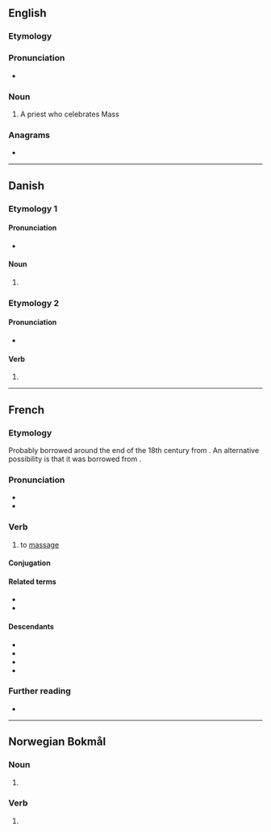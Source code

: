 {{also|Masser}}
==English==

===Etymology===
{{suffix|en|mass|er}}

===Pronunciation===
* {{rhymes|en|æsə(ɹ)|s=2}}

===Noun===
{{en-noun}}

# {{lb|en|obsolete}} A priest who celebrates Mass

===Anagrams===
* {{anagrams|en|a=aemrss|MASERs|Ramses|marses|masers|smears}}

----

==Danish==

===Etymology 1===
{{nonlemma}}

====Pronunciation====
* {{IPA|da|/masər/|[ˈmasɐ]}}

====Noun====
{{head|da|noun form|g=c}}

# {{inflection of|da|masse||indef|p|nocat=1}}

===Etymology 2===
{{nonlemma}}

====Pronunciation====
* {{IPA|da|/maseːˀr/|[maˈseɐ̯ˀ]}}

====Verb====
{{head|da|verb form|head=masser (massér)}}

# {{inflection of|da|massere||imp|nocat=1}}

----

==French==

===Etymology===
Probably borrowed around the end of the 18th century from {{bor|fr|ar|مَسَّ||feel, touch}}. An alternative possibility is that it was borrowed from {{bor|fr|pt|amassar}}.

===Pronunciation===
* {{fr-IPA}}
* {{audio|fr|Fr-masser.ogg|audio}}

===Verb===
{{fr-verb}}

# to [[massage]]

====Conjugation====
{{fr-conj-auto}}

====Related terms====
* {{l|fr|masseur}}
* {{l|fr|masseuse}}

====Descendants====
* {{desc|bor=1|en|massage#Verb}}
* {{desc|bor=1|de|massieren}}
* {{desc|bor=1|nb|massere}}
* {{desc|bor=1|nl|masseren}}

===Further reading===
* {{R:TLFi}}

{{C|fr|Massage}}
----

==Norwegian Bokmål==

===Noun===
{{head|nb|noun form|g=m}}

# {{inflection of|nb|masse||indefinite|p}}

===Verb===
{{head|nb|verb form}}

# {{imperative of|nb|massere}}